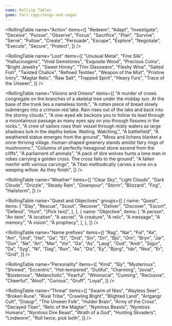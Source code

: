 ```yaml
---
name: Rolling Tables
game: fari-rpgs/songs-and-sagas
---
```


<Fields>
<Columns>
  <RollingTable
  name="Themes"
  items={[
    "Wealth",
    "Poverty",
    "Water",
    "Flame",
    "Family",
    "Friendship",
    "Material",
    "Spirit",
    "Journey",
    "Settle",
    "Gift",
    "Loss",
    "Joy",
    "Misery",
    "Honor",
    "Downfall",
    "Need",
    "Lack",
    "Harvest",
    "Drought",
    "Tree",
    "Rocks",
    "Fruit",
    "Labor",
    "Goal",
    "Consequence",
    "Man",
    "Gods",
    "Day",
    "Night",
    "Heritage",
    "Birthright",
    "Forgiveness",
    "Revenge",
    "Mystery",
    "Scriptures",
    "Freedom",
    "Survival",
    "Tradition",
    "Legacy",
  ]}
/>

<RollingTable
  name="Action"
  items={[
    "Redeem",
    "Adapt",
    "Investigate",
    "Deceive",
    "Pursue",
    "Observe",
    "Focus",
    "Sacrifice",
    "Plan",
    "Survive",
    "Serve",
    "Follow",
    "Create",
    "Persuade",
    "Escape",
    "Explore",
    "Negotiate",
    "Execute",
    "Secure",
    "Protect",
  ]}
/>
</Columns>

<RollingTable
  name="Loot"
  items={[
    "Unusual Metal",
    "Fine Silk",
    "Hallucinogens",
    "Vivid Gemstones",
    "Exquisite Wood",
    "Precious Coins",
    "Bright Jewelry",
    "Sweet Honey",
    "Thin Glassware",
    "Fleshy Wine",
    "Salted Fish",
    "Twisted Chalice",
    "Refined Textiles",
    "Weapon of the Mist",
    "Pristine Ivory",
    "Magtar Relic",
    "Raw Salt",
    "Trapped Spirit",
    "Heavy Furs",
    "Trace of the Unseen",
  ]}
/>

<RollingTable
  name="Visions and Omens"
  items={[
    "A murder of crows congregate on the branches of a skeletal tree under the midday sun. At the base of the trunk lies a nameless tomb.",
    "A rotten piece of bread slowly submerges into a crimson red lake. Rain rises out of the lake and back into the stormy clouds.",
    "A one-eyed elk beckons you to follow its lead through a mountainous passage as many eyes spy on you through fissures in the rocks.",
    "A crew of sailors rows their vessel through misty waters as large shadows lurk in the depths below. Waiting. Watching.",
    "A battlefield",
    "A weathered statue emerges from the ground",
    "Moss and lichens blanket a once-thriving village. Human-shaped greenery stands amidst fairy rings of mushrooms.",
    "Columns of perfectly hexagonal stone ascend from the cliffs",
    "A parliament of animals",
    "A pack of dire wolves hunts a lone man in robes carrying a golden cross. The cross falls to the ground",
    "A fallen menhir with various carvings",
    "A Titan methodically carves a rune on a weeping willow. As they finish",
  ]}
/>

<RollingTable
  name="Weather"
  items={[
    "Clear Sky",
    "Light Clouds",
    "Dark Clouds",
    "Drizzle",
    "Steady Rain",
    "Downpour",
    "Storm",
    "Blizzard",
    "Fog",
    "Hailstorm",
  ]}
/>

<RollingTable
  name="Quest and Objectives"
  groups={[
    {
      name: "Quest",
      items: [
        "Slay",
        "Rescue",
        "Scout",
        "Recover",
        "Deliver",
        "Discover",
        "Escort",
        "Defend",
        "Hunt",
        "[Pick two]",
      ],
    },
    {
      name: "Objective",
      items: [
        "A person",
        "An item",
        "A location",
        "A secret",
        "A creature",
        "A relic",
        "A message",
        "A memory",
        "A vision",
        "A prophecy",
      ],
    },
  ]}
/>

<RollingTable
  name="Name prefixes"
  items={[
    "Rag",
    "Nar",
    "Fol",
    "Ke",
    "Am",
    "Und",
    "Hel",
    "Ga",
    "El",
    "Drid",
    "Sin",
    "Dri",
    "Bjo",
    "Orn",
    "Bryn",
    "Jar",
    "Gun",
    "Ne",
    "Ari",
    "Mar",
    "Vor",
    "Ga",
    "As",
    "Laug",
    "Gud",
    "Andr",
    "Sigur",
    "Da",
    "Syg",
    "Ni",
    "Dag",
    "Run",
    "As",
    "Dis",
    "Ey",
    "Bjorg",
    "Ido",
    "Nea",
    "Er",
    "Grid",
  ]}
/>

<RollingTable
  name="Personality"
  items={[
    "Kind",
    "Sly",
    "Mysterious",
    "Shrewd",
    "Eccentric",
    "Hot-tempered",
    "Dutiful",
    "Charming",
    "Jovial",
    "Boisterous",
    "Melancholic",
    "Fearful",
    "Whimsical",
    "Cunning",
    "Reclusive",
    "Cheerful",
    "Aloof",
    "Curious",
    "Gruff",
    "Loyal",
  ]}
/>

<RollingTable
  name="Threat"
  items={[
    "Swarm of Niss",
    "Wayless Seer",
    "Broken Rune",
    "Rival Tribe",
    "Crawling Blight",
    "Blighted Land",
    "Artgangr Cult",
    "Draugr",
    "The Unseen Folk",
    "Hulder Brain",
    "Army of the Cross",
    "Decayed Titan",
    "Relic of the Magtar",
    "Nymloss Beasts",
    "Nymloss Humans",
    "Nymloss Dire Beast",
    "Wrath of a God",
    "Hunting Skvaders",
    "Lindworm",
    "Roll twice, pick both",
  ]}
/>

</Fields>
